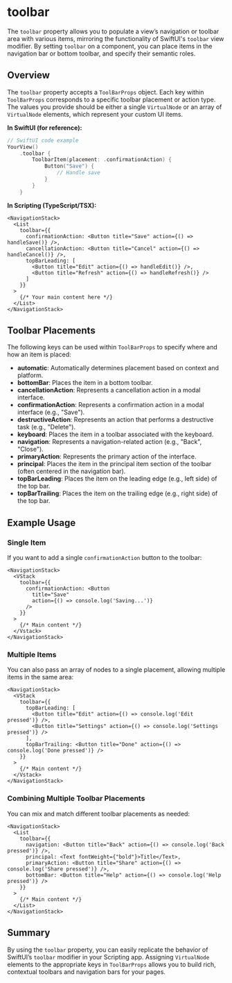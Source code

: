# toolbar 

The `toolbar` property allows you to populate a view’s navigation or toolbar area with various items, mirroring the functionality of SwiftUI's `toolbar` view modifier. By setting `toolbar` on a component, you can place items in the navigation bar or bottom toolbar, and specify their semantic roles.

## Overview

The `toolbar` property accepts a `ToolBarProps` object. Each key within `ToolBarProps` corresponds to a specific toolbar placement or action type. The values you provide should be either a single `VirtualNode` or an array of `VirtualNode` elements, which represent your custom UI items.

**In SwiftUI (for reference):**
```swift
// SwiftUI code example
YourView()
    .toolbar {
        ToolbarItem(placement: .confirmationAction) {
            Button("Save") {
                // Handle save
            }
        }
    }
```

**In Scripting (TypeScript/TSX):**
```tsx
<NavigationStack>
  <List
    toolbar={{
      confirmationAction: <Button title="Save" action={() => handleSave()} />,
      cancellationAction: <Button title="Cancel" action={() => handleCancel()} />,
      topBarLeading: [
        <Button title="Edit" action={() => handleEdit()} />,
        <Button title="Refresh" action={() => handleRefresh()} />
      ]
    }}
  >
    {/* Your main content here */}
  </List>
</NavigationStack>
```

## Toolbar Placements

The following keys can be used within `ToolBarProps` to specify where and how an item is placed:

- **automatic**: Automatically determines placement based on context and platform.
- **bottomBar**: Places the item in a bottom toolbar.
- **cancellationAction**: Represents a cancellation action in a modal interface.
- **confirmationAction**: Represents a confirmation action in a modal interface (e.g., "Save").
- **destructiveAction**: Represents an action that performs a destructive task (e.g., "Delete").
- **keyboard**: Places the item in a toolbar associated with the keyboard.
- **navigation**: Represents a navigation-related action (e.g., "Back", "Close").
- **primaryAction**: Represents the primary action of the interface.
- **principal**: Places the item in the principal item section of the toolbar (often centered in the navigation bar).
- **topBarLeading**: Places the item on the leading edge (e.g., left side) of the top bar.
- **topBarTrailing**: Places the item on the trailing edge (e.g., right side) of the top bar.

## Example Usage

### Single Item

If you want to add a single `confirmationAction` button to the toolbar:

```tsx
<NavigationStack>
  <VStack
    toolbar={{
      confirmationAction: <Button
        title="Save"
        action={() => console.log('Saving...')}
      />
    }}
  >
    {/* Main content */}
  </Vstack>
</NavigationStack>
```

### Multiple Items

You can also pass an array of nodes to a single placement, allowing multiple items in the same area:

```tsx
<NavigationStack>
  <VStack
    toolbar={{
      topBarLeading: [
        <Button title="Edit" action={() => console.log('Edit pressed')} />,
        <Button title="Settings" action={() => console.log('Settings pressed')} />
      ],
      topBarTrailing: <Button title="Done" action={() => console.log('Done pressed')} />
    }}
  >
    {/* Main content */}
  </Vstack>
</NavigationStack>
```

### Combining Multiple Toolbar Placements

You can mix and match different toolbar placements as needed:

```tsx
<NavigationStack>
  <List
    toolbar={{
      navigation: <Button title="Back" action={() => console.log('Back pressed')} />,
      principal: <Text fontWeight={"bold"}>Title</Text>,
      primaryAction: <Button title="Share" action={() => console.log('Share pressed')} />,
      bottomBar: <Button title="Help" action={() => console.log('Help pressed')} />
    }}
  >
    {/* Main content */}
  </List>
</NavigationStack>
```

## Summary

By using the `toolbar` property, you can easily replicate the behavior of SwiftUI’s `toolbar` modifier in your Scripting app. Assigning `VirtualNode` elements to the appropriate keys in `ToolBarProps` allows you to build rich, contextual toolbars and navigation bars for your pages.